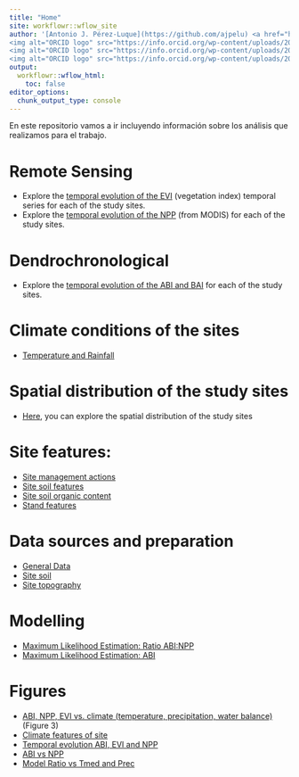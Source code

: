 ```yaml
---
title: "Home"
site: workflowr::wflow_site
author: '[Antonio J. Pérez-Luque](https://github.com/ajpelu) <a href="https://orcid.org/0000-0002-1747-0469" target="orcid.widget">
<img alt="ORCID logo" src="https://info.orcid.org/wp-content/uploads/2019/11/orcid_16x16.png" width="16" height="16" /></a>, Darío Martín-Benito <a href="https://orcid.org/0000-0002-6738-3312" target="orcid.widget">
<img alt="ORCID logo" src="https://info.orcid.org/wp-content/uploads/2019/11/orcid_16x16.png" width="16" height="16" /></a>, Regino Zamora, Guillermo Gea-Izquierdo  <a href="https://orcid.org/0000-0003-0148-3721" target="orcid.widget">
<img alt="ORCID logo" src="https://info.orcid.org/wp-content/uploads/2019/11/orcid_16x16.png" width="16" height="16" /></a>'
output:
  workflowr::wflow_html:
    toc: false
editor_options:
  chunk_output_type: console
---
```


En este repositorio vamos a ir incluyendo información sobre los análisis que realizamos para el trabajo. 

# Remote Sensing

- Explore the [temporal evolution of the EVI](remote_sensing_iv.html) (vegetation index) temporal series for each of the study sites. 
- Explore the [temporal evolution of the NPP](remote_sensing_npp.html) (from MODIS) for each of the study sites.

# Dendrochronological 
- Explore the [temporal evolution of the ABI and BAI](dendro_ts.html) for each of the study sites.

# Climate conditions of the sites
- [Temperature and Rainfall](climate_analysis.html)

# Spatial distribution of the study sites 

- [Here](https://ajpelu.github.io/adaptamed_dendrospatial/), you can explore the spatial distribution of the study sites 

# Site features:

- [Site management actions](site_management_actions.html)
- [Site soil features](site_soil_analysis.html)
- [Site soil organic content](site_soc.html)
- [Stand features](site_forest_structure.html)

# Data sources and preparation

- [General Data](data.html)
- [Site soil](site_soil_prepare.html)
- [Site topography](site_topography_prepare.html)

# Modelling
- [Maximum Likelihood Estimation: Ratio ABI:NPP](modelling_ratio.html)
- [Maximum Likelihood Estimation: ABI](modelling_abi.html)


# Figures
- [ABI, NPP, EVI vs. climate (temperature, precipitation, water balance)](figura_evi_abi_npp_vs_climate.html) (Figure 3)
- [Climate features of site](figure_clima_sites.html)
- [Temporal evolution ABI, EVI and NPP](figure_ts_dendro_remote.html)
- [ABI vs NPP](figura_abi_npp.html)
- [Model Ratio vs Tmed and Prec](figure_effect_model.html)

